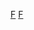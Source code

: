 {{Navbox 
|name = 佛罗里达影评人协会奖
|title=[[佛罗里达影评人协会|佛罗里达影评人协会奖]]
|listclass = hlist
|state = {{{state|autocollapse}}}
|group1=现今常设奖项
|list1=
* {{le|佛罗里达影评人协会奖最佳男主角|Florida Film Critics Circle Award for Best Actor|最佳男主角}}
* {{le|佛罗里达影评人协会奖最佳女主角|Florida Film Critics Circle Award for Best Actress|最佳女主角}}
* {{le|佛罗里达影评人协会奖最佳动画片|Florida Film Critics Circle Award for Best Animated Film|最佳动画片}}
* {{le|佛罗里达影评人协会奖最佳摄影|Florida Film Critics Circle Award for Best Cinematography|最佳摄影}}
* {{le|佛罗里达影评人协会奖最佳导演|Florida Film Critics Circle Award for Best Director|最佳导演}}
* {{le|佛罗里达影评人协会奖最佳纪录片|Florida Film Critics Circle Award for Best Documentary Film|最佳纪录片}}
* {{le|佛罗里达影评人协会奖最佳影片|Florida Film Critics Circle Award for Best Film|最佳影片}}
* {{le|佛罗里达影评人协会奖最佳外语片|Florida Film Critics Circle Award for Best Foreign Language Film|最佳外语片}}
* {{le|佛羅里達影評人協會獎最佳整體演出|Florida Film Critics Circle Award for Best Cast|最佳整體演出}}
* {{le|佛罗里达影评人协会奖最佳剧本|Florida Film Critics Circle Award for Best Screenplay|最佳剧本}}
* {{le|佛罗里达影评人协会奖最佳男配角|Florida Film Critics Circle Award for Best Supporting Actor|最佳男配角}}
* {{le|佛罗里达影评人协会奖最佳女配角|Florida Film Critics Circle Award for Best Supporting Actress|最佳女配角}}

|group2=曾设奖项
|list2=
* 最佳新人
* 最佳歌曲（1996）

|group3= 历届奖项
|list3=
* [[第1届佛罗里达影评人协会奖|1996]]
* [[第2届佛罗里达影评人协会奖|1997]]
* [[第3届佛罗里达影评人协会奖|1998]]
* [[第4届佛罗里达影评人协会奖|1999]]
* [[第5届佛罗里达影评人协会奖|2000]]
* [[第6届佛罗里达影评人协会奖|2001]]
* [[第7届佛罗里达影评人协会奖|2002]]
* [[第8届佛罗里达影评人协会奖|2003]]
* [[第9届佛罗里达影评人协会奖|2004]]
* [[第10届佛罗里达影评人协会奖|2005]]
* [[第11届佛罗里达影评人协会奖|2006]]
* [[第12届佛罗里达影评人协会奖|2007]]
* [[第13届佛罗里达影评人协会奖|2008]]
* [[第14届佛罗里达影评人协会奖|2009]]
* [[第15届佛罗里达影评人协会奖|2010]]
* [[第16届佛罗里达影评人协会奖|2011]]
* [[第17届佛罗里达影评人协会奖|2012]]
* [[第18届佛罗里达影评人协会奖|2013]]
* {{le|2014年佛羅里達影評人協會獎|Florida Film Critics Circle Awards 2014|2014}}
* {{le|2015年佛羅里達影評人協會獎|Florida Film Critics Circle Awards 2015|2015}}
* {{le|2016年佛羅里達影評人協會獎|Florida Film Critics Circle Awards 2016|2016}}
* {{le|2017年佛羅里達影評人協會獎|Florida Film Critics Circle Awards 2017|2017}}
* {{le|2018年佛羅里達影評人協會獎|Florida Film Critics Circle Awards 2018|2018}}
* {{le|2019年佛羅里達影評人協會獎|Florida Film Critics Circle Awards 2019|2019}}
* [[2020年佛羅里達影評人協會獎|2020]]
* [[2021年佛羅里達影評人協會獎|2021]]
}}
[[Category:佛罗里达影评人协会奖|F]]
<noinclude>
{{collapsible option}}
[[Category:美国电影奖项模板|F]]
</noinclude>